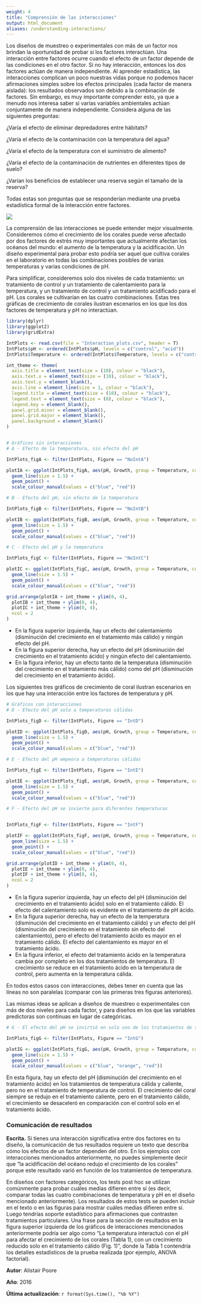 ```yaml
---
weight: 4
title: "Comprensión de las interacciones"
output: html_document
aliases: /understanding-interactions/
---
```


Los diseños de muestreo o experimentales con más de un factor nos brindan la oportunidad de probar si los factores interactúan. Una interacción entre factores ocurre cuando el efecto de un factor depende de las condiciones en el otro factor. Si no hay interacción, entonces los dos factores actúan de manera independiente. Al aprender estadística, las interacciones complican un poco nuestras vidas porque no podemos hacer afirmaciones simples sobre los efectos principales (cada factor de manera aislada): los resultados observados son debido a la combinación de factores. Sin embargo, es muy importante comprender esto, ya que a menudo nos interesa saber si varias variables ambientales actúan conjuntamente de manera independiente. Considera alguna de las siguientes preguntas:

¿Varía el efecto de eliminar depredadores entre hábitats?

¿Varía el efecto de la contaminación con la temperatura del agua?

¿Varía el efecto de la temperatura con el suministro de alimento?

¿Varía el efecto de la contaminación de nutrientes en diferentes tipos de suelo?

¿Varían los beneficios de establecer una reserva según el tamaño de la reserva?


Todas estas son preguntas que se responderían mediante una prueba estadística formal de la interacción entre factores.



![](Interactions_image.jpg)


La comprensión de las interacciones se puede entender mejor visualmente. Consideremos cómo el crecimiento de los corales puede verse afectado por dos factores de estrés muy importantes que actualmente afectan los océanos del mundo: el aumento de la temperatura y la acidificación. Un diseño experimental para probar esto podría ser aquel que cultiva corales en el laboratorio en todas las combinaciones posibles de varias temperaturas y varias condiciones de pH.

Para simplificar, consideremos solo dos niveles de cada tratamiento: un tratamiento de control y un tratamiento de calentamiento para la temperatura, y un tratamiento de control y un tratamiento acidificado para el pH. Los corales se cultivarían en las cuatro combinaciones. Estas tres gráficas de crecimiento de corales ilustran escenarios en los que los dos factores de temperatura y pH no interactúan.



```r
library(dplyr)
library(ggplot2)
library(gridExtra)

IntPlots <- read.csv(file = "Interaction_plots.csv", header = T)
IntPlots$pH <- ordered(IntPlots$pH, levels = c("control", "acid"))
IntPlots$Temperature <- ordered(IntPlots$Temperature, levels = c("control", "warm", "hot"))

int_theme <- theme(
  axis.title = element_text(size = (10), colour = "black"),
  axis.text.x = element_text(size = (10), colour = "black"),
  axis.text.y = element_blank(),
  axis.line = element_line(size = 1, colour = "black"),
  legend.title = element_text(size = (10), colour = "black"),
  legend.text = element_text(size = (8), colour = "black"),
  legend.key = element_blank(),
  panel.grid.minor = element_blank(),
  panel.grid.major = element_blank(),
  panel.background = element_blank()
)


# Gráficos sin interacciones
# A - Efecto de la temperatura, sin efecto del pH

IntPlots_figA <- filter(IntPlots, Figure == "NoIntA")

plotIA <- ggplot(IntPlots_figA, aes(pH, Growth, group = Temperature, col = Temperature)) +
  geom_line(size = 1.5) +
  geom_point() +
  scale_colour_manual(values = c("blue", "red"))

# B - Efecto del pH, sin efecto de la temperatura

IntPlots_figB <- filter(IntPlots, Figure == "NoIntB")

plotIB <- ggplot(IntPlots_figB, aes(pH, Growth, group = Temperature, col = Temperature)) +
  geom_line(size = 1.5) +
  geom_point() +
  scale_colour_manual(values = c("blue", "red"))

# C - Efecto del pH y la temperatura

IntPlots_figC <- filter(IntPlots, Figure == "NoIntC")

plotIC <- ggplot(IntPlots_figC, aes(pH, Growth, group = Temperature, col = Temperature)) +
  geom_line(size = 1.5) +
  geom_point() +
  scale_colour_manual(values = c("blue", "red"))

grid.arrange(plotIA + int_theme + ylim(0, 4),
  plotIB + int_theme + ylim(0, 4),
  plotIC + int_theme + ylim(0, 4),
  ncol = 2
)
```

 
* En la figura superior izquierda, hay un efecto del calentamiento (disminución del crecimiento en el tratamiento más cálido) y ningún efecto del pH.
* En la figura superior derecha, hay un efecto del pH (disminución del crecimiento en el tratamiento ácido) y ningún efecto del calentamiento.
* En la figura inferior, hay un efecto tanto de la temperatura (disminución del crecimiento en el tratamiento más cálido) como del pH (disminución del crecimiento en el tratamiento ácido).

Los siguientes tres gráficos de crecimiento de coral ilustran escenarios en los que hay una interacción entre los factores de temperatura y pH.



```r
# Gráficos con interacciones
# D - Efecto del pH solo a temperaturas cálidas

IntPlots_figD <- filter(IntPlots, Figure == "IntD")

plotID <- ggplot(IntPlots_figD, aes(pH, Growth, group = Temperature, col = Temperature)) +
  geom_line(size = 1.5) +
  geom_point() +
  scale_colour_manual(values = c("blue", "red"))

# E - Efecto del pH empeora a temperaturas cálidas

IntPlots_figE <- filter(IntPlots, Figure == "IntE")

plotIE <- ggplot(IntPlots_figE, aes(pH, Growth, group = Temperature, col = Temperature)) +
  geom_line(size = 1.5) +
  geom_point() +
  scale_colour_manual(values = c("blue", "red"))

# F - Efecto del pH se invierte para diferentes temperaturas


IntPlots_figF <- filter(IntPlots, Figure == "IntF")

plotIF <- ggplot(IntPlots_figF, aes(pH, Growth, group = Temperature, col = Temperature)) +
  geom_line(size = 1.5) +
  geom_point() +
  scale_colour_manual(values = c("blue", "red"))

grid.arrange(plotID + int_theme + ylim(0, 4),
  plotIE + int_theme + ylim(0, 4),
  plotIF + int_theme + ylim(0, 4),
  ncol = 2
)
```

* En la figura superior izquierda, hay un efecto del pH (disminución del crecimiento en el tratamiento ácido) solo en el tratamiento cálido. El efecto del calentamiento solo es evidente en el tratamiento de pH ácido.
* En la figura superior derecha, hay un efecto de la temperatura (disminución del crecimiento en el tratamiento cálido) y un efecto del pH (disminución del crecimiento en el tratamiento sin efecto del calentamiento), pero el efecto del tratamiento ácido es mayor en el tratamiento cálido. El efecto del calentamiento es mayor en el tratamiento ácido.
* En la figura inferior, el efecto del tratamiento ácido en la temperatura cambia por completo en los dos tratamientos de temperatura. El crecimiento se reduce en el tratamiento ácido en la temperatura de control, pero aumenta en la temperatura cálida.

En todos estos casos con interacciones, debes tener en cuenta que las líneas no son paralelas (comparar con las primeras tres figuras anteriores).

Las mismas ideas se aplican a diseños de muestreo o experimentales con más de dos niveles para cada factor, y para diseños en los que las variables predictoras son continuas en lugar de categóricas.

```r
# G - El efecto del pH se invirtió en solo uno de los tratamientos de temperatura

IntPlots_figG <- filter(IntPlots, Figure == "IntG")

plotIG <- ggplot(IntPlots_figG, aes(pH, Growth, group = Temperature, col = Temperature)) +
  geom_line(size = 1.5) +
  geom_point() +
  scale_colour_manual(values = c("blue", "orange", "red"))
```                                                                                                                                   

En esta figura, hay un efecto del pH (disminución del crecimiento en el tratamiento ácido) en los tratamientos de temperatura cálida y caliente, pero no en el tratamiento de temperatura de control. El crecimiento del coral siempre se redujo en el tratamiento caliente, pero en el tratamiento cálido, el crecimiento se desaceleró en comparación con el control solo en el tratamiento ácido.


### Comunicación de resultados

**Escrita.** Si tienes una interacción significativa entre dos factores en tu diseño, la comunicación de tus resultados requiere un texto que describa cómo los efectos de un factor dependen del otro. En los ejemplos con interacciones mencionados anteriormente, no puedes simplemente decir que "la acidificación del océano redujo el crecimiento de los corales" porque este resultado varió en función de los tratamientos de temperatura.

En diseños con factores categóricos, los tests post hoc se utilizan comúnmente para probar cuáles medias difieren entre sí (es decir, comparar todas las cuatro combinaciones de temperatura y pH en el diseño mencionado anteriormente). Los resultados de estos tests se pueden incluir en el texto o en las figuras para mostrar cuáles medias difieren entre sí. Luego tendrías soporte estadístico para afirmaciones que contrasten tratamientos particulares. Una frase para la sección de resultados en la figura superior izquierda de los gráficos de interacciones mencionados anteriormente podría ser algo como "La temperatura interactuó con el pH para afectar el crecimiento de los corales (Tabla 1), con un crecimiento reducido solo en el tratamiento cálido (Fig. 1)", donde la Tabla 1 contendría los detalles estadísticos de la prueba realizada (por ejemplo, ANOVA factorial).

**Autor**: Alistair Poore

**Año**: 2016

**Última actualización**: `r format(Sys.time(), "%b %Y")`
